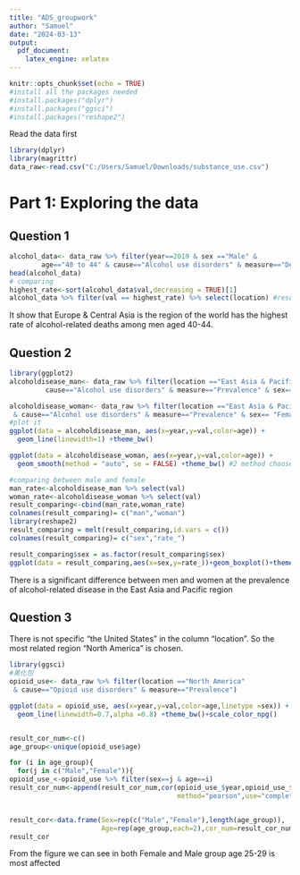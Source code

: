 ```yaml
---
title: "ADS_groupwork"
author: "Samuel"
date: "2024-03-13"
output:
  pdf_document:
    latex_engine: xelatex
---
```


```r
knitr::opts_chunk$set(echo = TRUE)
#install all the packages needed
#install.packages("dplyr")
#install.packages("ggsci")
#install.packages("reshape2")
```

Read the data first

```r
library(dplyr)
library(magrittr)
data_raw<-read.csv("C:/Users/Samuel/Downloads/substance_use.csv")
```

# Part 1: Exploring the data

## Question 1

```r
alcohol_data<- data_raw %>% filter(year==2019 & sex =="Male" &
        age=="40 to 44" & cause=="Alcohol use disorders" & measure=="Deaths")
head(alcohol_data)
# comparing
highest_rate<-sort(alcohol_data$val,decreasing = TRUE)[1]
alcohol_data %>% filter(val == highest_rate) %>% select(location) #result
```

It show that Europe & Central Asia is the region of the world has the highest rate of alcohol-related deaths among men aged 40-44.

## Question 2

```r
library(ggplot2)
alcoholdisease_man<- data_raw %>% filter(location =="East Asia & Pacific - WB" &
         cause=="Alcohol use disorders" & measure=="Prevalence" & sex== "Male")

alcoholdisease_woman<- data_raw %>% filter(location =="East Asia & Pacific - WB" 
 & cause=="Alcohol use disorders" & measure=="Prevalence" & sex== "Female")
#plot it
ggplot(data = alcoholdisease_man, aes(x=year,y=val,color=age)) + 
  geom_line(linewidth=1) +theme_bw()

ggplot(data = alcoholdisease_woman, aes(x=year,y=val,color=age)) + 
  geom_smooth(method = "auto", se = FALSE) +theme_bw() #2 method choose which

#comparing between male and female
man_rate<-alcoholdisease_man %>% select(val)
woman_rate<-alcoholdisease_woman %>% select(val)
result_comparing<-cbind(man_rate,woman_rate)
colnames(result_comparing)= c("man","woman")
library(reshape2)
result_comparing = melt(result_comparing,id.vars = c()) 
colnames(result_comparing)= c("sex","rate_")

result_comparing$sex = as.factor(result_comparing$sex)
ggplot(data = result_comparing,aes(x=sex,y=rate_))+geom_boxplot()+theme_bw()
```

There is a significant difference between men and women at the prevalence of alcohol-related disease in the East Asia and Pacific region

## Question 3

\normalsize There is not specific "the United States" in the column "location". So the most related region "North America" is chosen.

```r
library(ggsci)
#美化包
opioid_use<- data_raw %>% filter(location =="North America" 
 & cause=="Opioid use disorders" & measure=="Prevalence")

ggplot(data = opioid_use, aes(x=year,y=val,color=age,linetype =sex)) + 
  geom_line(linewidth=0.7,alpha =0.8) +theme_bw()+scale_color_npg()


result_cor_num<-c()
age_group<-unique(opioid_use$age)

for (i in age_group){
  for(j in c("Male","Female")){
opioid_use_<-opioid_use %>% filter(sex==j & age==i)
result_cor_num<-append(result_cor_num,cor(opioid_use_$year,opioid_use_$val,
                                          method="pearson",use="complete.obs"))}}


result_cor<-data.frame(Sex=rep(c("Male","Female"),length(age_group)),
                       Age=rep(age_group,each=2),cor_num=result_cor_num)
result_cor
```

\large From the figure we can see in both Female and Male group age 25-29 is most affected\large
